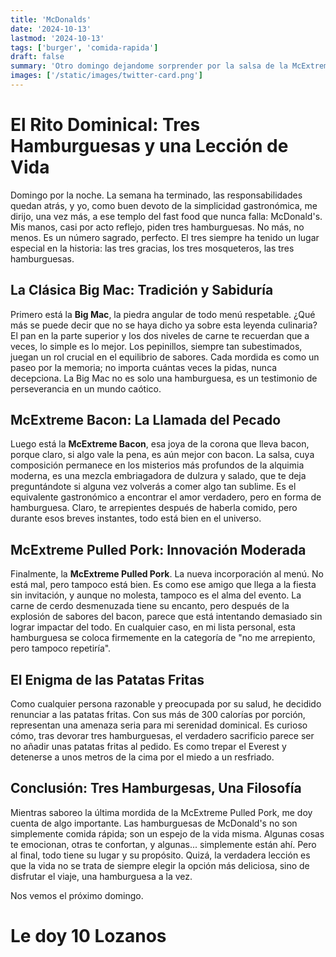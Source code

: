```yaml
---
title: 'McDonalds'
date: '2024-10-13'
lastmod: '2024-10-13'
tags: ['burger', 'comida-rapida']
draft: false
summary: 'Otro domingo dejandome sorprender por la salsa de la McExtreme bacon'
images: ['/static/images/twitter-card.png']
---
```


# El Rito Dominical: Tres Hamburguesas y una Lección de Vida

Domingo por la noche. La semana ha terminado, las responsabilidades quedan atrás, y yo, como buen devoto de la simplicidad gastronómica, me dirijo, una vez más, a ese templo del fast food que nunca falla: McDonald's. Mis manos, casi por acto reflejo, piden tres hamburguesas. No más, no menos. Es un número sagrado, perfecto. El tres siempre ha tenido un lugar especial en la historia: las tres gracias, los tres mosqueteros, las tres hamburguesas.

## La Clásica Big Mac: Tradición y Sabiduría

Primero está la **Big Mac**, la piedra angular de todo menú respetable. ¿Qué más se puede decir que no se haya dicho ya sobre esta leyenda culinaria? El pan en la parte superior y los dos niveles de carne te recuerdan que a veces, lo simple es lo mejor. Los pepinillos, siempre tan subestimados, juegan un rol crucial en el equilibrio de sabores. Cada mordida es como un paseo por la memoria; no importa cuántas veces la pidas, nunca decepciona. La Big Mac no es solo una hamburguesa, es un testimonio de perseverancia en un mundo caótico.

## McExtreme Bacon: La Llamada del Pecado

Luego está la **McExtreme Bacon**, esa joya de la corona que lleva bacon, porque claro, si algo vale la pena, es aún mejor con bacon. La salsa, cuya composición permanece en los misterios más profundos de la alquimia moderna, es una mezcla embriagadora de dulzura y salado, que te deja preguntándote si alguna vez volverás a comer algo tan sublime. Es el equivalente gastronómico a encontrar el amor verdadero, pero en forma de hamburguesa. Claro, te arrepientes después de haberla comido, pero durante esos breves instantes, todo está bien en el universo.

## McExtreme Pulled Pork: Innovación Moderada

Finalmente, la **McExtreme Pulled Pork**. La nueva incorporación al menú. No está mal, pero tampoco está bien. Es como ese amigo que llega a la fiesta sin invitación, y aunque no molesta, tampoco es el alma del evento. La carne de cerdo desmenuzada tiene su encanto, pero después de la explosión de sabores del bacon, parece que está intentando demasiado sin lograr impactar del todo. En cualquier caso, en mi lista personal, esta hamburguesa se coloca firmemente en la categoría de "no me arrepiento, pero tampoco repetiría". 

## El Enigma de las Patatas Fritas

Como cualquier persona razonable y preocupada por su salud, he decidido renunciar a las patatas fritas. Con sus más de 300 calorías por porción, representan una amenaza seria para mi serenidad dominical. Es curioso cómo, tras devorar tres hamburguesas, el verdadero sacrificio parece ser no añadir unas patatas fritas al pedido. Es como trepar el Everest y detenerse a unos metros de la cima por el miedo a un resfriado.

## Conclusión: Tres Hamburgesas, Una Filosofía

Mientras saboreo la última mordida de la McExtreme Pulled Pork, me doy cuenta de algo importante. Las hamburguesas de McDonald's no son simplemente comida rápida; son un espejo de la vida misma. Algunas cosas te emocionan, otras te confortan, y algunas... simplemente están ahí. Pero al final, todo tiene su lugar y su propósito. Quizá, la verdadera lección es que la vida no se trata de siempre elegir la opción más deliciosa, sino de disfrutar el viaje, una hamburguesa a la vez.

Nos vemos el próximo domingo.

# Le doy 10 Lozanos
